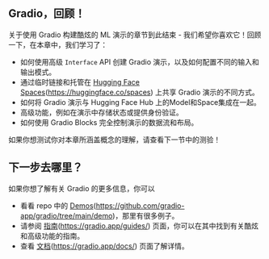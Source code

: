 ## Gradio，回顾！ 

关于使用 Gradio 构建酷炫的 ML 演示的章节到此结束 - 我们希望你喜欢它！回顾一下，在本章中，我们学习了：

- 如何使用高级 `Interface` API 创建 Gradio 演示，以及如何配置不同的输入和输出模式。
- 通过临时链接和托管在 [Hugging Face Spaces](https://huggingface.co/spaces)(https://huggingface.co/spaces) 上共享 Gradio 演示的不同方式。
- 如何将 Gradio 演示与 Hugging Face Hub 上的Model和Space集成在一起。
- 高级功能，例如在演示中存储状态或提供身份验证。
- 如何使用 Gradio Blocks 完全控制演示的数据流和布局。

如果你想测试你对本章所涵盖概念的理解，请查看下一节中的测验！

## 下一步去哪里？ 

如果你想了解有关 Gradio 的更多信息，你可以

- 看看 repo 中的 [Demos](https://github.com/gradio-app/gradio/tree/main/demo)(https://github.com/gradio-app/gradio/tree/main/demo)，那里有很多例子。
- 请参阅 [指南](https://gradio.app/guides/)(https://gradio.app/guides/) 页面，你可以在其中找到有关酷炫和高级功能的指南。
- 查看 [文档](https://gradio.app/docs/)(https://gradio.app/docs/) 页面了解详情。
